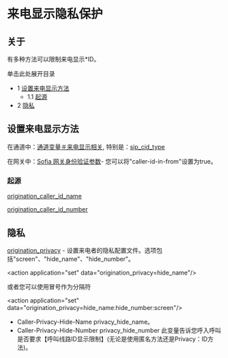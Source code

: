 # 来电显示隐私保护

## 关于

有多种方法可以限制来电显示\*ID。

单击此处展开目录

* 1 [设置来电显示方法](#setting-cid-method)  
   * 1.1 [起源](#origination)
* 2 [隐私](#privacy)

## 设置来电显示方法

在通道中：[通道变量＃来电显示相关](https://wiki.freeswitch.org/wiki/Channel%5FVariables#Caller%5FID%5FRelated "通道变量"), 特别是：[sip_cid_type](../../Channel-Variables-Catalog/sip_cid_type_16352846.mdx#sip_cid_type)

在网关中：[Sofia 网关身份验证参数](../Configuration/Sofia-SIP-Stack/Sofia-Gateway-Authentication-Params_7143510.mdx#about)\- 您可以将"caller-id-in-from"设置为true。

### 起源

[origination_caller_id_name](../../Channel-Variables-Catalog/origination_caller_id_name_16353317.mdx#origination_caller_id_name)

[origination_caller_id_number](../../Channel-Variables-Catalog/origination_caller_id_number_16353320.mdx#origination_caller_id_number)

## 隐私

[origination_privacy](../../Channel-Variables-Catalog/origination_privacy_16353327.mdx#origination_privacy) \- 设置来电者的隐私配置文件。选项包括"screen"、"hide_name"、"hide_number"。

&lt;action application="set" data="origination_privacy=hide_name"/>

或者您可以使用冒号作为分隔符

&lt;action application="set" data="origination_privacy=hide_name:hide_number:screen"/>

* Caller-Privacy-Hide-Name privacy_hide_name。
* Caller-Privacy-Hide-Number privacy_hide_number 此变量告诉您呼入呼叫是否要求【呼叫线路ID显示限制】(无论是使用匿名方法还是Privacy：ID方法)。